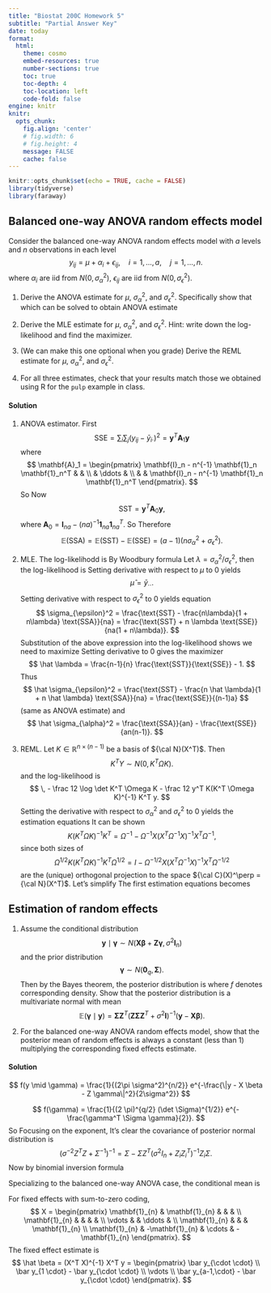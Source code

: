 ```yaml
---
title: "Biostat 200C Homework 5"
subtitle: "Partial Answer Key"
date: today
format:
  html:
    theme: cosmo
    embed-resources: true
    number-sections: true
    toc: true
    toc-depth: 4
    toc-location: left
    code-fold: false
engine: knitr
knitr:
  opts_chunk: 
    fig.align: 'center'
    # fig.width: 6
    # fig.height: 4
    message: FALSE
    cache: false
---
```


```r
knitr::opts_chunk$set(echo = TRUE, cache = FALSE)
library(tidyverse)
library(faraway)
```


## Balanced one-way ANOVA random effects model

Consider the balanced one-way ANOVA random effects model with $a$ levels and $n$ observations in each level
$$
y_{ij} = \mu + \alpha_i + \epsilon_{ij}, \quad i=1,\ldots,a, \quad j=1,\ldots,n.
$$
where $\alpha_i$ are iid from $N(0,\sigma_\alpha^2)$, $\epsilon_{ij}$ are iid from $N(0, \sigma_\epsilon^2)$. 

1. Derive the ANOVA estimate for $\mu$, $\sigma_\alpha^2$, and $\sigma_{\epsilon}^2$. Specifically show that
\begin{eqnarray*}
  \mathbb{E}(\bar y_{\cdot \cdot}) &=& \mathbb{E} \left( \frac{\sum_{ij} y_{ij}}{na} \right) = \mu \\
  \mathbb{E} (\text{SSE}) &=& \mathbb{E} \left[ \sum_{i=1}^a \sum_{j=1}^n (y_{ij} - \bar{y}_{i \cdot})^2 \right] = a(n-1) \sigma_{\epsilon}^2 \\
  \mathbb{E} (\text{SSA}) &=& \mathbb{E} \left[ \sum_{i=1}^a \sum_{j=1}^n (\bar{y}_{i \cdot} - \bar{y}_{\cdot \cdot})^2 \right] = (a-1)(n \sigma_{\alpha}^2 + \sigma_{\epsilon}^2),
\end{eqnarray*}
which can be solved to obtain ANOVA estimate
\begin{eqnarray*}
\widehat{\mu} &=& \frac{\sum_{ij} y_{ij}}{na}, \\
\widehat{\sigma}_{\epsilon}^2 &=& \frac{\text{SSE}}{a(n-1)}, \\
\widehat{\sigma}_{\alpha}^2 &=& \frac{\text{SSA}/(a-1) - \widehat{\sigma}_{\epsilon}^2}{n}.
\end{eqnarray*}

2. Derive the MLE estimate for $\mu$, $\sigma_\alpha^2$, and $\sigma_{\epsilon}^2$. Hint: write down the log-likelihood and find the maximizer.

3. (We can make this one optional when you grade) Derive the REML estimate for $\mu$, $\sigma_\alpha^2$, and $\sigma_{\epsilon}^2$. 

4. For all three estimates, check that your results match those we obtained using R for the `pulp` example in class.

#### Solution

\begin{eqnarray*}
\mathbf{y} = \mathbf{1}_{na} \mu + \begin{pmatrix}
\mathbf{1}_{n} & & \\
& \vdots & \\
& & \mathbf{1}_{n}
\end{pmatrix} \boldsymbol{\gamma} + \boldsymbol{\epsilon}.
\end{eqnarray*}

1. ANOVA estimator. First
$$
\text{SSE} = \sum_i \sum_j (y_{ij} - \bar y_{i\cdot})^2 = \mathbf{y}^T \mathbf{A}_1 \mathbf{y}
$$
where 
$$
\mathbf{A}_1 = \begin{pmatrix}
\mathbf{I}_n - n^{-1} \mathbf{1}_n \mathbf{1}_n^T & & \\
& \ddots & \\
& & \mathbf{I}_n - n^{-1} \mathbf{1}_n \mathbf{1}_n^T
\end{pmatrix}.
$$
So
\begin{eqnarray*}
\mathbb{E} (\text{SSE}) &=& \mathbb{E} \mathbf{y}^T \mathbf{A}_1 \mathbf{y} \\
&=& \mathbb{E} \operatorname{tr} \mathbf{A}_1 \mathbf{y} \mathbf{y}^T \\
&=& \operatorname{tr} \mathbf{A}_1 (\sigma_\alpha^2 \mathbf{Z} \mathbf{Z}^T + \sigma_\epsilon^2 \mathbf{I}_{na}) +  \mu^2 \operatorname{tr} \mathbf{A}_1 \mathbf{1}_{na} \mathbf{1}_{na}^T \\
&=& 0 + a (n - 1) \sigma_{\epsilon}^2 + 0 \\
&=& a (n - 1) \sigma_{\epsilon}^2.
\end{eqnarray*}
Now 
$$
\text{SST} = \mathbf{y}^T \mathbf{A}_0 \mathbf{y},
$$
where $\mathbf{A}_0 = \mathbf{I}_{na} - (na)^{-1} \mathbf{1}_{na} \mathbf{1}_{na}^T$. So
\begin{eqnarray*}
\mathbb{E}(\text{SST}) &=& \operatorname{tr} \mathbf{A}_0 (\sigma_\alpha^2 \mathbf{Z} \mathbf{Z}^T + \sigma_\epsilon^2 \mathbf{I}_{na}) + \mu^2 \operatorname{tr} \mathbf{A}_0 \mathbf{1}_{na} \mathbf{1}_{na}^T \\
&=& n (a - 1) \sigma_\alpha^2 + (na - 1) \sigma_{\epsilon}^2 + 0 \\
&=& n (a - 1) \sigma_\alpha^2 + (na - 1) \sigma_{\epsilon}^2.
\end{eqnarray*}
Therefore
$$
\mathbb{E}(\text{SSA}) = \mathbb{E}(\text{SST}) - \mathbb{E}(\text{SSE}) = (a - 1)(n \sigma_{\alpha}^2 + \sigma_{\epsilon}^2).
$$

2. MLE. The log-likelihodd is
\begin{eqnarray*}
\ell(\mu, \sigma_{\alpha}^2, \sigma_{\epsilon}^2) &=& - \frac n2 \log(2\pi) - \frac 12 \log \det (\sigma_{\alpha}^2 \mathbf{Z} \mathbf{Z}^T + \sigma_{\epsilon}^2 \mathbf{I}) - \frac 12 (\mathbf{y} - \mathbf{1}_{na} \mu)^T (\sigma_{\alpha}^2 \mathbf{Z} \mathbf{Z}^T + \sigma_{\epsilon}^2 \mathbf{I})^{-1} (\mathbf{y} - \mathbf{1}_{na} \mu) \\
&=& \sum_i - \frac 12 \log \det (\sigma_{\alpha}^2 \mathbf{1}_n \mathbf{1}_n^T + \sigma_{\epsilon}^2 \mathbf{I}_n) - \frac 12 (\mathbf{y}_i - \mathbf{1}_{n} \mu)^T (\sigma_{\alpha}^2 \mathbf{1}_n \mathbf{1}_n^T + \sigma_{\epsilon}^2 \mathbf{I}_n)^{-1} (\mathbf{y}_i - \mathbf{1}_{n} \mu).
\end{eqnarray*}
By Woodbury formula
\begin{eqnarray*}
(\sigma_{\alpha}^2 \mathbf{1}_n \mathbf{1}_n^T + \sigma_{\epsilon}^2 \mathbf{I}_n)^{-1} &=& \sigma_{\epsilon}^{-2} \mathbf{I}_{n} - \frac{\sigma_{\epsilon}^{-2} \sigma_{\alpha}^2}{\sigma_{\epsilon}^2 + n\sigma_{\alpha}^2} \mathbf{1}_n \mathbf{1}_n^T \\
\det (\sigma_{\alpha}^2 \mathbf{1}_n \mathbf{1}_n^T + \sigma_{\epsilon}^2 \mathbf{I}_n) &=& \sigma_{\epsilon}^{2n} (1 + n \sigma_{\alpha}^2 / \sigma_{\epsilon}^2).
\end{eqnarray*}
Let $\lambda = \sigma_\alpha^2 / \sigma_\epsilon^2$, then the log-likelihood is
\begin{eqnarray*}
\ell(\mu, \sigma_{\alpha}^2, \sigma_{\epsilon}^2) &=& - \frac{na}{2} \log \sigma_{\epsilon}^2 - \frac{a}{2} \log (1 + n\lambda) - \frac{\sigma_{\epsilon}^{-2}}{2} \text{SST}(\mu) + \frac{\sigma_{\epsilon}^{-2}}{2} \frac{n\lambda}{1 + n \lambda} \text{SSA}(\mu) \\
&=& - \frac{na}{2} \log \sigma_{\epsilon}^2 - \frac{a}{2} \log (1 + n\lambda) - \frac{\sigma_{\epsilon}^{-2}}{2} \frac{\text{SST}(\mu) + n\lambda \text{SSA}}{1 + n \lambda}.
\end{eqnarray*}
Setting derivative with respect to $\mu$ to 0 yields
$$
\hat \mu = \bar y_{\cdot \cdot}.
$$
Setting derivative with respect to $\sigma_{\epsilon}^2$ to 0 yields equation
$$
\sigma_{\epsilon}^2 = \frac{\text{SST} - \frac{n\lambda}{1 + n\lambda} \text{SSA}}{na} = \frac{\text{SST} + n \lambda \text{SSE}}{na(1 + n\lambda)}.
$$
Substitution of the above expression into the log-likelihood shows we need to maximize
\begin{eqnarray*}
& & - \frac{na}{2} \log \left( \text{SST} - \frac{n\lambda}{1 + n\lambda} \text{SSA} \right) - \frac{a}{2} \log (1 + n\lambda) \\
&=& - \frac{na}{2} \log \left( \text{SST} + n \lambda \text{SSE} \right) + \frac{(n-1)a}{2} \log (1 + n \lambda).
\end{eqnarray*}
Setting derivative to 0 gives the maximizer
$$
\hat \lambda = \frac{n-1}{n} \frac{\text{SST}}{\text{SSE}} - 1.
$$
Thus
$$
\hat \sigma_{\epsilon}^2 = \frac{\text{SST} - \frac{n \hat \lambda}{1 + n \hat \lambda} \text{SSA}}{na} = \frac{\text{SSE}}{(n-1)a}
$$
(same as ANOVA estimate) and
$$
\hat \sigma_{\alpha}^2 = \frac{\text{SSA}}{an} - \frac{\text{SSE}}{an(n-1)}.
$$

3. REML. Let $K \in \mathbb{R}^{n \times (n-1)}$ be a basis of ${\cal N}(X^T)$. Then 
$$
K^T Y \sim N(0, K^T \Omega K).
$$
and the log-likelihood is
$$
\, - \frac 12 \log \det K^T \Omega K - \frac 12 y^T K(K^T \Omega K)^{-1} K^T y.
$$
Setting the derivative with respect to $\sigma_\alpha^2$ and $\sigma_\epsilon^2$ to 0 yields the estimation equations
\begin{eqnarray*}
  \frac{\partial}{\partial \sigma_{\epsilon}^2} \ell &=& - \frac 12 \operatorname{tr} [K(K^T \Omega K)^{-1} K^T] - \frac 12 y^t K(K^T \Omega K)^{-1} K^T K(K^T \Omega K)^{-1} K^T y = 0, \\
  \frac{\partial}{\partial \sigma_{\alpha}^2} \ell &=& - \frac 12 \operatorname{tr} [K(K^T \Omega K)^{-1} K^T Z Z^T] - \frac 12 y^t K(K^T \Omega K)^{-1} K^T Z Z^T K(K^T \Omega K)^{-1} K^T y = 0.
\end{eqnarray*}
It can be shown
$$
K(K^T \Omega K)^{-1} K^T = \Omega^{-1} - \Omega^{-1} X (X^T \Omega^{-1} X)^{-1} X^T \Omega^{-1},
$$
since both sizes of
$$
\Omega^{1/2} K(K^T \Omega K)^{-1} K^T \Omega^{1/2} = I - \Omega^{-1/2} X (X^T \Omega^{-1} X)^{-1} X^T \Omega^{-1/2}
$$
are the (unique) orthogonal projection to the space ${\cal C}(X)^\perp = {\cal N}(X^T)$. Let's simplify
\begin{eqnarray*}
\mathbf{A} &:=& \Omega^{-1} - \Omega^{-1} X (X^T \Omega^{-1} X)^{-1} X^T \Omega^{-1} \\
&=& \Omega^{-1} - \frac{(1 + n \lambda) \sigma_{\epsilon}^2}{na} \Omega^{-1} X X^T \Omega^{-1} \\
&=& \Omega^{-1} - \frac{(1 + n \lambda) \sigma_{\epsilon}^2}{na} \left( \frac{\sigma_{\epsilon}^{-2}}{1 + n \lambda} \right)^2 \mathbf{1}_{na} \mathbf{1}_{na}^T \\
&=& \Omega^{-1} - \frac{\sigma_{\epsilon}^{-2}}{na(1 + n \lambda)} \mathbf{1}_{na} \mathbf{1}_{na}^T \\
&=& \sigma_\epsilon^{-2} \mathbf{I}_{na} - \frac{\sigma_\epsilon^{-2} \lambda}{1 + n\lambda} \mathbf{Z} \mathbf{Z}^T - \frac{\sigma_{\epsilon}^{-2}}{na(1 + n \lambda)} \mathbf{1}_{na} \mathbf{1}_{na}^T, \\
\mathbf{A}^2 &=& \sigma_{\epsilon}^{-4} \left( \mathbf{I}_{na} - \frac{\lambda}{1 + n\lambda} \mathbf{Z} \mathbf{Z}^T - \frac{1}{na(1 + n \lambda)} \mathbf{1}_{na} \mathbf{1}_{na}^T \right) \left( \mathbf{I}_{na} - \frac{\lambda}{1 + n\lambda} \mathbf{Z} \mathbf{Z}^T - \frac{1}{na(1 + n \lambda)} \mathbf{1}_{na} \mathbf{1}_{na}^T \right) \\
&=& \sigma_{\epsilon}^{-4} \left( \mathbf{I}_{na} + \frac{n\lambda^2}{(1 + n \lambda)^2} \mathbf{Z} \mathbf{Z}^T + \frac{1}{na(1 + n\lambda)^2} \mathbf{1}_{na} \mathbf{1}_{na}^T - \frac{2\lambda}{1 + n\lambda} \mathbf{Z} \mathbf{Z}^T - \frac{2}{na(1+n\lambda)} \mathbf{1}_{na} \mathbf{1}_{na}^T + \frac{2\lambda}{a(1+n\lambda)^2} \mathbf{1}_{na} \mathbf{1}_{na}^T \right) \\
&=& \sigma_{\epsilon}^{-4} \left( \mathbf{I}_{na} - \frac{2\lambda + n\lambda^2}{(1 + n\lambda)^2} \mathbf{Z} \mathbf{Z}^T - \frac{1}{na(1 + n\lambda)^2} \mathbf{1}_{na} \mathbf{1}_{na}^T \right), \\
\mathbf{A} \mathbf{Z} \mathbf{Z}^T \mathbf{A} &=& 
\end{eqnarray*}
The first estimation equations becomes
\begin{eqnarray*}
  \frac{\partial}{\partial \sigma_{\epsilon}^2} \ell &=& - \frac 12 \operatorname{tr} \mathbf{A} - \frac 12 \mathbf{y}^T \mathbf{A} \mathbf{A} \mathbf{y} \\
  &=& - \frac{na}{2} \sigma_{\epsilon}^{-2} + \frac{na\lambda}{2(1 + n \lambda)} \sigma_{\epsilon}^{-2} + \frac{1}{2(1 + n\lambda)} \sigma_{\epsilon}^{-2} \\
  &=& 0.
\end{eqnarray*}

## Estimation of random effects

1. Assume the conditional distribution
$$
\mathbf{y} \mid \boldsymbol{\gamma} \sim N(\mathbf{X} \boldsymbol{\beta} + \mathbf{Z} \boldsymbol{\gamma}, \sigma^2 \mathbf{I}_n)
$$
and the prior distribution
$$
\boldsymbol{\gamma} \sim N(\mathbf{0}_q, \boldsymbol{\Sigma}).
$$
Then by the Bayes theorem, the posterior distribution is
\begin{eqnarray*}
f(\boldsymbol{\gamma} \mid \mathbf{y}) &=& \frac{f(\mathbf{y} \mid \boldsymbol{\gamma}) \times f(\boldsymbol{\gamma})}{f(\mathbf{y})}, \end{eqnarray*}
where $f$ denotes corresponding density. Show that the posterior distribution is a multivariate normal with mean
$$
\mathbb{E} (\boldsymbol{\gamma} \mid \mathbf{y}) = \boldsymbol{\Sigma} \mathbf{Z}^T (\mathbf{Z} \boldsymbol{\Sigma} \mathbf{Z}^T + \sigma^2 \mathbf{I})^{-1} (\mathbf{y} - \mathbf{X} \boldsymbol{\beta}).
$$

2. For the balanced one-way ANOVA random effects model, show that the posterior mean of random effects is always a constant (less than 1) multiplying the corresponding fixed effects estimate.

#### Solution

$$
f(y \mid \gamma) = \frac{1}{(2\pi \sigma^2)^{n/2}} e^{-\frac{\|y - X \beta - Z \gamma\|^2}{2\sigma^2}}
$$

$$
f(\gamma) = \frac{1}{(2 \pi)^{q/2} (\det \Sigma)^{1/2}} e^{- \frac{\gamma^T \Sigma \gamma}{2}}.
$$
So 
\begin{eqnarray*}
f(\gamma \mid y) &\propto& f(y \mid \gamma) f(\gamma) \\
&\propto& e^{- \frac{\|y - X \beta - Z \gamma\|^2}{2\sigma^2} - \frac{\gamma^T \Sigma \gamma}{2}}
\end{eqnarray*}
Focusing on the exponent,
\begin{eqnarray*}
  & & \sigma^{-2} \gamma^T Z^T Z \gamma - 2 \sigma^{-2} \gamma^T Z^T (y - X \beta) + \gamma^T \Sigma \gamma \\
  &=& \gamma^T (\sigma^{-2} Z^T Z + \Sigma^{-1}) \gamma - 2 \sigma^{-2} \gamma^T Z^T (y - X \beta) \\
  &=& \gamma^T (\sigma^{-2} Z^T Z + \Sigma^{-1}) \gamma - 2 \sigma^{-2} \gamma^T (\sigma^{-2} Z^T Z + \Sigma^{-1}) (\sigma^{-2} Z^T Z + \Sigma^{-1})^{-1 } Z^T (y - X \beta).
\end{eqnarray*}
It's clear the covariance of posterior normal distribution is 
$$
(\sigma^{-2} Z^T Z + \Sigma^{-1})^{-1} = \Sigma - \Sigma Z^T (\sigma^2 I_n + Z_i Z_i^T)^{-1} Z_i \Sigma.
$$
Now by binomial inversion formula
\begin{eqnarray*}
  & & \sigma^{-2} (\sigma^{-2} Z^T Z + \Sigma^{-1})^{-1 } Z^T (y - X \beta) \\
  &=& \sigma^{-2} [\Sigma Z^T - \Sigma Z^T (Z \Sigma Z^T + \sigma^2 I)^{-1} Z \Sigma Z^T] (y - X \beta) \\
  &=& \sigma^{-2} \Sigma Z^T [I - (Z \Sigma Z^T + \sigma^2 I)^{-1} Z \Sigma Z^T] (y - X \beta) \\
  &=& \sigma^{-2} \Sigma Z^T [(Z \Sigma Z^T + \sigma^2 I)^{-1} (Z \Sigma Z^T + \sigma^2 I) - (Z \Sigma Z^T + \sigma^2 I)^{-1} Z \Sigma Z^T] (y - X \beta) \\
  &=& \Sigma Z^T (Z \Sigma Z^T + \sigma^2 I)^{-1} (y - X \beta).
\end{eqnarray*}

Specializing to the balanced one-way ANOVA case, the conditional mean is
\begin{eqnarray*}
& & \sigma_{\epsilon}^{-2} (\sigma_{\epsilon}^{-2} Z^T Z + \Sigma_{\epsilon}^{-1})^{-1 } Z^T (y - X \beta) \\
&=& \sigma_{\epsilon}^{-2} (n \sigma_{\epsilon}^{-2} + \sigma_{\alpha}^{-2})^{-1} Z^T (y - \hat \mu 1) \\
&=& \frac{n}{n + (\sigma_{\epsilon}/\sigma_{\alpha})^2} \begin{pmatrix}
 y_{1\cdot} - \hat \mu \\
\vdots \\
y_{a\cdot} - \hat \mu
\end{pmatrix} \\
&=& \frac{1}{1 + n^{-1}(\sigma_{\epsilon}/\sigma_{\alpha})^2} \begin{pmatrix}
\hat \alpha_1 \\
\vdots \\
\hat \alpha_a
\end{pmatrix}.
\end{eqnarray*}

For fixed effects with sum-to-zero coding,
$$
X = \begin{pmatrix}
\mathbf{1}_{n} & \mathbf{1}_{n} & & & \\
\mathbf{1}_{n} & & & & \\
\vdots & & \ddots &  \\
\mathbf{1}_{n} & & & \mathbf{1}_{n} \\
\mathbf{1}_{n} & -\mathbf{1}_{n} & \cdots & -\mathbf{1}_{n}
\end{pmatrix}.
$$
The fixed effect estimate is
$$
\hat \beta = (X^T X)^{-1} X^T y = \begin{pmatrix}
\bar y_{\cdot \cdot} \\
\bar y_{1 \cdot} - \bar y_{\cdot \cdot} \\
\vdots \\
\bar y_{a-1,\cdot} - \bar y_{\cdot \cdot}
\end{pmatrix}.
$$


